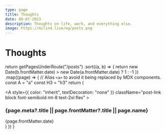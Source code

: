 ```yaml
---
type: page
title: Thoughts
date: 08-07-2023
description: Thoughts on life, work, and everything else.
image: https://milind.live/og/posts.png
---
```


# Thoughts


  return getPagesUnderRoute("/posts")
    .sort((a, b) => {
      return new Date(b.frontMatter.date) > new Date(a.frontMatter.date)
        ? 1
        : -1
    })
    .map((page) => {
      // Alias `<a>` to avoid it being replaced by MDX components.
      const A = "a"
      const H3 = "h3"
      return (
        <div key={page.route} className="mb-10">
          <Link href={page.route}>
            <A
              style={{ color: "inherit", textDecoration: "none" }}
              className="post-link block font-semibold mt-8 text-2xl flex"
            >
              <H3 className="flex-1 m-0 post-title">
                {page.meta?.title || page.frontMatter?.title || page.name}
              </H3>
              <time className="opacity-50 text-sm date">
                {page.frontMatter.date}
              </time>
            </A>
          </Link>
        </div>
      )
    })
}

<BlogIndex />
